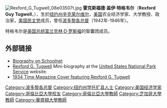 [[File:Rexford_G_Tugwell_08e03507t.jpg|thumb]]
'''雷克斯福德·盖伊·特格韦尔'''（'''Rexford Guy Tugwell'''，{{bd|1891年|7月10日|1979年|7月21日}}），生於[[纽约州|纽约州]][[辛克莱尔维尔_(纽约州)|辛克莱尔维尔]]，[[美国|美国]]农业经济学家、大学教授、政治家，[[美国民主党|美国民主党]]成员，曾任[[波多黎各总督|波多黎各总督]]（1942年-1946年）。

特格韦尔是[[美国总统|美国总统]][[富兰克林·D·罗斯福|富兰克林·D·罗斯福]]的智囊团成员。

==外部链接==
* [https://web.archive.org/web/20080502192048/http://www.spartacus.schoolnet.co.uk/USARtugwell.htm Biography on Schoolnet]
* [http://www.nps.gov/elro/glossary/tugwell-rexford.htm Rexford G. Tugwell] {{Wayback|url=http://www.nps.gov/elro/glossary/tugwell-rexford.htm |date=20060516090817 }} Mini-biography at the [[United_States_National_Park_Service|United States National Park Service]] website.
* [http://www.time.com/time/covers/0,16641,1101340625,00.html 1934 Time Magazine Cover featuring Rexford G. Tugwell] {{Wayback|url=http://www.time.com/time/covers/0,16641,1101340625,00.html |date=20120812200149 }}

{{Authority control}}
{{US-bio-stub}}
{{start box}}
{{succession box|{{link-en|何塞·米格尔·加利亚多|José Miguel Gallardo}}（代理总督）|{{link-en|赫苏斯·T·皮涅罗|Jesús T. Piñero}}（最后一任任命制总督）|[[波多黎各总督|波多黎各总督]]|1942年-1946年}}
{{end box}}

{{DEFAULTSORT:Tugwell, Rexford}}

[[Category:波多黎各总督|Category:波多黎各总督]]
[[Category:纽约州学托扩县人士|Category:纽约州学托扩县人士]]
[[Category:美国经济学家|Category:美国经济学家]]
[[Category:哥倫比亞大學校友|Category:哥倫比亞大學校友]]
[[Category:哥倫比亞大學教師|Category:哥倫比亞大學教師]]
[[Category:芝加哥大學教師|Category:芝加哥大學教師]]
[[Category:華盛頓大學教師|Category:華盛頓大學教師]]